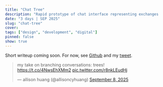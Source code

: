 ```yaml
---
title: "Chat Tree"
description: "Rapid prototype of chat interface representing exchanges as nodes in a tree"
date: "3 days | SEP 2025"
slug: "chat-tree"
cover:
tags: ["design", "development", "digital"]
pinned: false
show: true
---
```


Short writeup coming soon. For now, see [Github](https://github.com/acyhuang/chat-tree) and my [tweet](https://x.com/allisoncyhuang/status/1964901642882752651).

<blockquote class="twitter-tweet"><p lang="en" dir="ltr">my take on branching conversations: trees! <a href="https://t.co/4NwsEhXMm2">https://t.co/4NwsEhXMm2</a> <a href="https://t.co/r8nkLEudHj">pic.twitter.com/r8nkLEudHj</a></p>&mdash; allison huang (@allisoncyhuang) <a href="https://twitter.com/allisoncyhuang/status/1964901642882752651?ref_src=twsrc%5Etfw">September 8, 2025</a></blockquote> <script async src="https://platform.twitter.com/widgets.js" charset="utf-8"></script>